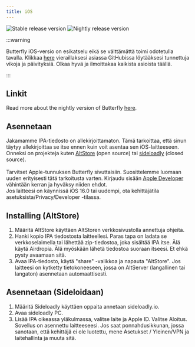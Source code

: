 ```yaml
---
title: iOS
---
```


![Stable release version](https://img.shields.io/badge/dynamic/yaml?color=c4840d&label=Stable&query=%24.version&url=https%3A%2F%2Fraw.githubusercontent.com%2FLinwoodDev%2Fbutterfly%2Fstable%2Fapp%2Fpubspec.yaml&style=for-the-badge)
![Nightly release version](https://img.shields.io/badge/dynamic/yaml?color=f7d28c&label=Nightly&query=%24.version&url=https%3A%2F%2Fraw.githubusercontent.com%2FLinwoodDev%2Fbutterfly%2Fnightly%2Fapp%2Fpubspec.yaml&style=for-the-badge)


:::warning

Butterfly iOS-versio on esikatselu eikä se välttämättä toimi odotetulla tavalla.
Klikkaa [here](https://github.com/LinwoodDev/Butterfly/issues/244) vieraillaksesi asiassa GitHubissa löytääksesi tunnettuja vikoja ja päivityksiä. Olkaa hyvä ja ilmoittakaa kaikista asioista täällä.

:::

## Linkit

<Tabs>
<TabItem label="Stable">
  <CardGrid>
    <DownloadButton href="https://github.com/LinwoodDev/butterfly/releases/download/stable/linwood-butterfly-ios.ipa" title="IPA"/>
  </CardGrid>
</TabItem>
<TabItem label="Nightly">
  <CardGrid>
    <DownloadButton href="https://github.com/LinwoodDev/butterfly/releases/download/nightly/linwood-butterfly-ios.ipa" title="IPA"/>
  </CardGrid>
</TabItem>
</Tabs>

Read more about the nightly version of Butterfly [here](/community/nightly).

## Asennetaan

Jakamamme IPA-tiedosto on allekirjoittamaton. Tämä tarkoittaa, että sinun täytyy allekirjoittaa se itse ennen kuin voit asentaa sen iOS-laitteeseen. \
Onneksi on projekteja kuten [AltStore](https://altstore.io) (open source) tai [sideloadly](https://sideloadly.io) (closed source). \
\
Tarvitset Apple-tunnuksen Butterfly sivuttaisiin. Suosittelemme luomaan uuden erityisesti tätä tarkoitusta varten. Kirjaudu sisään [Apple Developer](https://developer.apple.com) vähintään kerran ja hyväksy niiden ehdot.
\
Jos laitteesi on käynnissä iOS 16.0 tai uudempi, ota kehittäjätila asetuksista/Privacy/Developer -tilassa.

## Installing (AltStore)

1. Määritä AltStore käyttäen AltStoren verkkosivustolla annettuja ohjeita.
2. Hanki kopio IPA tiedostosta laitteellesi. Paras tapa on ladata se verkkoselaimella tai lähettää zip-tiedostoa, joka sisältää IPA itse. Älä käytä Airdropia. Älä myöskään lähetä tiedostoa suoraan itseesi. Et ehkä pysty avaamaan sitä.
3. Avaa IPA-tiedosto, käytä "share" -valikkoa ja napauta "AltStore". Jos laitteesi on kytketty tietokoneeseen, jossa on AltServer (langallinen tai langaton) asennetaan automaattisesti.

## Asennetaan (Sideloidaan)

1. Määritä Sideloadly käyttäen oppaita annetaan sideloadly.io.
2. Avaa sideloadly PC.
3. Lisää IPA oikeassa yläkulmassa, valitse laite ja Apple ID. Valitse Aloitus. Sovellus on asennettu laitteeseesi.
   Jos saat ponnahdusikkunan, jossa sanotaan, että kehittäjä ei ole luotettu, mene Asetukset / Yleinen/VPN ja laitehallinta ja muuta sitä.
